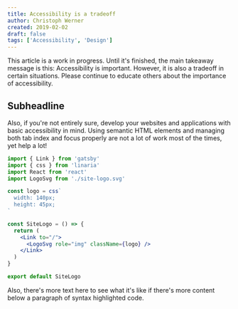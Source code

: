 ```yaml
---
title: Accessibility is a tradeoff
author: Christoph Werner
created: 2019-02-02
draft: false
tags: ['Accessibility', 'Design']
---
```


This article is a work in progress. Until it's finished, the main takeaway message is this: Accessibility is important. However, it is also a tradeoff in certain situations. Please continue to educate others about the importance of accessibility.

## Subheadline

Also, if you're not entirely sure, develop your websites and applications with basic accessibility in mind. Using semantic HTML elements and managing both tab index and focus properly are not a lot of work most of the times, yet help a lot!

```jsx
import { Link } from 'gatsby'
import { css } from 'linaria'
import React from 'react'
import LogoSvg from './site-logo.svg'

const logo = css`
  width: 140px;
  height: 45px;
`

const SiteLogo = () => {
  return (
    <Link to="/">
      <LogoSvg role="img" className={logo} />
    </Link>
  )
}

export default SiteLogo
```

Also, there's more text here to see what it's like if there's more content below a paragraph of syntax highlighted code.
